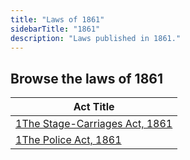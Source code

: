 ```yaml
---
title: "Laws of 1861"
sidebarTitle: "1861"
description: "Laws published in 1861."
---
```


## Browse the laws of 1861

| Act Title |
|-----------|
| [1The Stage-Carriages Act, 1861](/laws/act-13) |
| [1The Police Act, 1861](/laws/act-12) |
